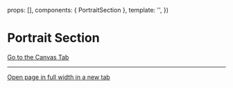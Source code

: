 
<Meta of={PortraitSectionStories} />

  props: [],
  components: { PortraitSection },
  template: '<PortraitSection />',
})

# Portrait Section

<Canvas>
  <Story of={PortraitSectionStories.Example} />
</Canvas>

<a href="?path=/story/sections-content-portait--example">
  Go to the Canvas Tab
</a>

***

<a href="?id=sections-content-portrait--example&viewMode=story" target="_blank">
  Open page in full width in a new tab
</a>
